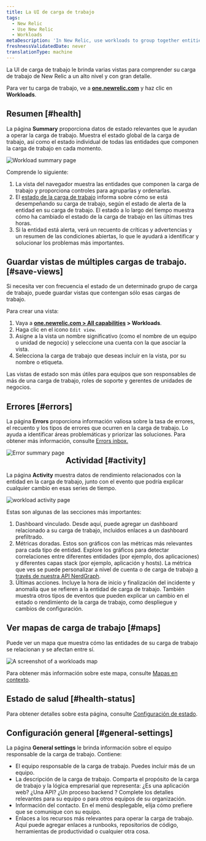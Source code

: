 ```yaml
---
title: La UI de carga de trabajo
tags:
  - New Relic
  - Use New Relic
  - Workloads
metaDescription: 'In New Relic, use workloads to group together entities that make up a specific business service, making it easier to isolate and troubleshoot issues.'
freshnessValidatedDate: never
translationType: machine
---
```


La UI de carga de trabajo le brinda varias vistas para comprender su carga de trabajo de New Relic a un alto nivel y con gran detalle.

Para ver tu carga de trabajo, ve a <DNT>**[one.newrelic.com](https://one.newrelic.com/all-capabilities)**</DNT> y haz clic en <DNT>**Workloads**</DNT>.

## Resumen [#health]

La página <DNT>**Summary**</DNT> proporciona datos de estado relevantes que le ayudan a operar la carga de trabajo. Muestra el estado global de la carga de trabajo, así como el estado individual de todas las entidades que componen la carga de trabajo en cada momento.

<img title="Workload summary page" alt="Workload summary page" src="/images/workloads_screenshot-crop_workload-summary-page.webp" />

Comprende lo siguiente:

1. La vista del navegador muestra las entidades que componen la carga de trabajo y proporciona controles para agruparlas y ordenarlas.
2. El [estado de la carga de trabajo](/docs/new-relic-one/use-new-relic-one/workloads/workload-status-views-notifications/) informa sobre cómo se está desempeñando su carga de trabajo, según el estado de alerta de la entidad en su carga de trabajo. El estado a lo largo del tiempo muestra cómo ha cambiado el estado de la carga de trabajo en las últimas tres horas.
3. Si la entidad está alerta, verá un recuento de críticas y advertencias y un resumen de las condiciones abiertas, lo que le ayudará a identificar y solucionar los problemas más importantes.

## Guardar vistas de múltiples cargas de trabajo. [#save-views]

Si necesita ver con frecuencia el estado de un determinado grupo de carga de trabajo, puede guardar vistas que contengan sólo esas cargas de trabajo.

Para crear una vista:

1. Vaya a <DNT>**[one.newrelic.com &gt; All capabilities](https://one.newrelic.com/all-capabilities) &gt; Workloads**</DNT>.
2. Haga clic en el <Icon name="fe-edit-2" /> icono `Edit view`.
3. Asigne a la vista un nombre significativo (como el nombre de un equipo o unidad de negocio) y seleccione una cuenta con la que asociar la vista.
4. Selecciona la carga de trabajo que deseas incluir en la vista, por su nombre o etiqueta.

Las vistas de estado son más útiles para equipos que son responsables de más de una carga de trabajo, roles de soporte y gerentes de unidades de negocios.

## Errores [#errors]

La página <DNT>**Errors**</DNT> proporciona información valiosa sobre la tasa de errores, el recuento y los tipos de errores que ocurren en la carga de trabajo. Lo ayuda a identificar áreas problemáticas y priorizar las soluciones. Para obtener más información, consulte [Errors inbox.](/docs/errors-inbox/getting-started/)

<img align="left" title="Error page" alt="Error summary page" src="/images/workload-error.webp" />

## Actividad [#activity]

La página <DNT>**Activity**</DNT> muestra datos de rendimiento relacionados con la entidad en la carga de trabajo, junto con el evento que podría explicar cualquier cambio en esas series de tiempo.

<img title="workload activity page" alt="workload activity page" src="/images/workloads_screenshot-crop_workload-activity-page.webp" />

Estas son algunas de las secciones más importantes:

1. Dashboard vinculado. Desde aquí, puede agregar un dashboard relacionado a su carga de trabajo, incluidos enlaces a un dashboard prefiltrado.
2. Métricas doradas. Estos son gráficos con las métricas más relevantes para cada tipo de entidad. Explore los gráficos para detectar correlaciones entre diferentes entidades (por ejemplo, dos aplicaciones) y diferentes capas stack (por ejemplo, aplicación y hosts). La métrica que ves se puede personalizar a nivel de cuenta o de carga de trabajo [a través de nuestra API NerdGraph](/docs/apis/nerdgraph/examples/golden-metrics-entities-nerdgraph-api-tutorial/#customize-golden-metrics).
3. Últimas acciones. Incluye la hora de inicio y finalización del incidente y anomalía que se refieren a la entidad de carga de trabajo. También muestra otros tipos de eventos que pueden explicar un cambio en el estado o rendimiento de la carga de trabajo, como despliegue y cambios de configuración.

## Ver mapas de carga de trabajo [#maps]

Puede ver un mapa que muestra cómo las entidades de su carga de trabajo se relacionan y se afectan entre sí.

<img title="Workloads map" alt="A screenshot of a workloads map" src="/images/workloads_screenshot-crop_workload-map.webp" />

Para obtener más información sobre este mapa, consulte [Mapas en contexto](/docs/new-relic-solutions/new-relic-one/ui-data/maps-in-context).

## Estado de salud [#health-status]

Para obtener detalles sobre esta página, consulte [Configuración de estado](/docs/new-relic-solutions/new-relic-one/workloads/workload-status-configuration).

## Configuración general [#general-settings]

La página <DNT>**General settings**</DNT> le brinda información sobre el equipo responsable de la carga de trabajo. Contiene:

* El equipo responsable de la carga de trabajo. Puedes incluir más de un equipo.
* La descripción de la carga de trabajo. Comparta el propósito de la carga de trabajo y la lógica empresarial que representa: ¿Es una aplicación web? ¿Una API? ¿Un proceso backend ? Complete los detalles relevantes para su equipo o para otros equipos de su organización.
* Información del contacto. En el menú desplegable, elija cómo prefiere que se comunique con su equipo.
* Enlaces a los recursos más relevantes para operar la carga de trabajo. Aquí puede agregar enlaces a runbooks, repositorios de código, herramientas de productividad o cualquier otra cosa.